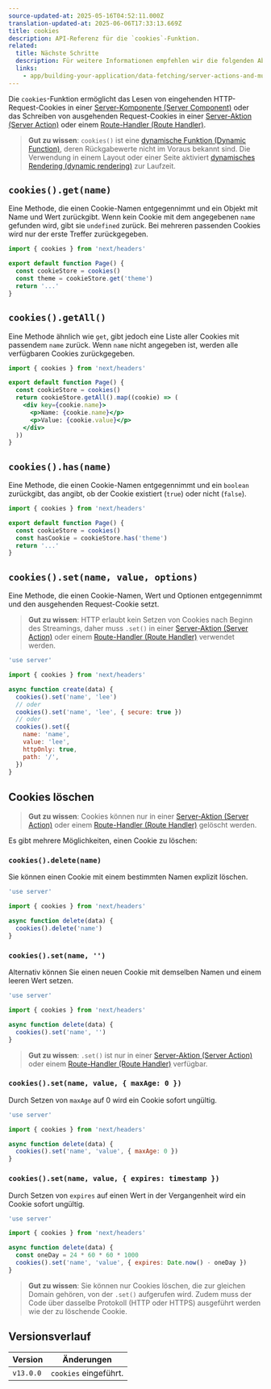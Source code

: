 ```yaml
---
source-updated-at: 2025-05-16T04:52:11.000Z
translation-updated-at: 2025-06-06T17:33:13.669Z
title: cookies
description: API-Referenz für die `cookies`-Funktion.
related:
  title: Nächste Schritte
  description: Für weitere Informationen empfehlen wir die folgenden Abschnitte
  links:
    - app/building-your-application/data-fetching/server-actions-and-mutations
---
```


Die `cookies`-Funktion ermöglicht das Lesen von eingehenden HTTP-Request-Cookies in einer [Server-Komponente (Server Component)](/docs/app/building-your-application/rendering/server-components) oder das Schreiben von ausgehenden Request-Cookies in einer [Server-Aktion (Server Action)](/docs/app/building-your-application/data-fetching/server-actions-and-mutations) oder einem [Route-Handler (Route Handler)](/docs/app/building-your-application/routing/route-handlers).

> **Gut zu wissen**: `cookies()` ist eine [dynamische Funktion (Dynamic Function)](/docs/app/building-your-application/rendering/server-components#server-rendering-strategies#dynamic-functions), deren Rückgabewerte nicht im Voraus bekannt sind. Die Verwendung in einem Layout oder einer Seite aktiviert [dynamisches Rendering (dynamic rendering)](/docs/app/building-your-application/rendering/server-components#dynamic-rendering) zur Laufzeit.

## `cookies().get(name)`

Eine Methode, die einen Cookie-Namen entgegennimmt und ein Objekt mit Name und Wert zurückgibt. Wenn kein Cookie mit dem angegebenen `name` gefunden wird, gibt sie `undefined` zurück. Bei mehreren passenden Cookies wird nur der erste Treffer zurückgegeben.

```jsx filename="app/page.js"
import { cookies } from 'next/headers'

export default function Page() {
  const cookieStore = cookies()
  const theme = cookieStore.get('theme')
  return '...'
}
```

## `cookies().getAll()`

Eine Methode ähnlich wie `get`, gibt jedoch eine Liste aller Cookies mit passendem `name` zurück. Wenn `name` nicht angegeben ist, werden alle verfügbaren Cookies zurückgegeben.

```jsx filename="app/page.js"
import { cookies } from 'next/headers'

export default function Page() {
  const cookieStore = cookies()
  return cookieStore.getAll().map((cookie) => (
    <div key={cookie.name}>
      <p>Name: {cookie.name}</p>
      <p>Value: {cookie.value}</p>
    </div>
  ))
}
```

## `cookies().has(name)`

Eine Methode, die einen Cookie-Namen entgegennimmt und ein `boolean` zurückgibt, das angibt, ob der Cookie existiert (`true`) oder nicht (`false`).

```jsx filename="app/page.js"
import { cookies } from 'next/headers'

export default function Page() {
  const cookieStore = cookies()
  const hasCookie = cookieStore.has('theme')
  return '...'
}
```

## `cookies().set(name, value, options)`

Eine Methode, die einen Cookie-Namen, Wert und Optionen entgegennimmt und den ausgehenden Request-Cookie setzt.

> **Gut zu wissen**: HTTP erlaubt kein Setzen von Cookies nach Beginn des Streamings, daher muss `.set()` in einer [Server-Aktion (Server Action)](/docs/app/building-your-application/data-fetching/server-actions-and-mutations) oder einem [Route-Handler (Route Handler)](/docs/app/building-your-application/routing/route-handlers) verwendet werden.

```js filename="app/actions.js"
'use server'

import { cookies } from 'next/headers'

async function create(data) {
  cookies().set('name', 'lee')
  // oder
  cookies().set('name', 'lee', { secure: true })
  // oder
  cookies().set({
    name: 'name',
    value: 'lee',
    httpOnly: true,
    path: '/',
  })
}
```

## Cookies löschen

> **Gut zu wissen**: Cookies können nur in einer [Server-Aktion (Server Action)](/docs/app/building-your-application/data-fetching/server-actions-and-mutations) oder einem [Route-Handler (Route Handler)](/docs/app/building-your-application/routing/route-handlers) gelöscht werden.

Es gibt mehrere Möglichkeiten, einen Cookie zu löschen:

### `cookies().delete(name)`

Sie können einen Cookie mit einem bestimmten Namen explizit löschen.

```js filename="app/actions.js"
'use server'

import { cookies } from 'next/headers'

async function delete(data) {
  cookies().delete('name')
}
```

### `cookies().set(name, '')`

Alternativ können Sie einen neuen Cookie mit demselben Namen und einem leeren Wert setzen.

```js filename="app/actions.js"
'use server'

import { cookies } from 'next/headers'

async function delete(data) {
  cookies().set('name', '')
}
```

> **Gut zu wissen**: `.set()` ist nur in einer [Server-Aktion (Server Action)](/docs/app/building-your-application/data-fetching/server-actions-and-mutations) oder einem [Route-Handler (Route Handler)](/docs/app/building-your-application/routing/route-handlers) verfügbar.

### `cookies().set(name, value, { maxAge: 0 })`

Durch Setzen von `maxAge` auf 0 wird ein Cookie sofort ungültig.

```js filename="app/actions.js"
'use server'

import { cookies } from 'next/headers'

async function delete(data) {
  cookies().set('name', 'value', { maxAge: 0 })
}
```

### `cookies().set(name, value, { expires: timestamp })`

Durch Setzen von `expires` auf einen Wert in der Vergangenheit wird ein Cookie sofort ungültig.

```js filename="app/actions.js"
'use server'

import { cookies } from 'next/headers'

async function delete(data) {
  const oneDay = 24 * 60 * 60 * 1000
  cookies().set('name', 'value', { expires: Date.now() - oneDay })
}
```

> **Gut zu wissen**: Sie können nur Cookies löschen, die zur gleichen Domain gehören, von der `.set()` aufgerufen wird. Zudem muss der Code über dasselbe Protokoll (HTTP oder HTTPS) ausgeführt werden wie der zu löschende Cookie.

## Versionsverlauf

| Version   | Änderungen               |
| --------- | --------------------- |
| `v13.0.0` | `cookies` eingeführt. |